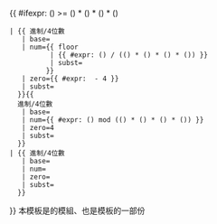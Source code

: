 <includeonly><onlyinclude>{{
{{{subst|}}}#ifexpr: ({{{num}}}) >= ({{{base}}}) * ({{{base}}}) * ({{{base}}}) * ({{{base}}})
 | {{ {{{subst|}}}進制/4位數
    | base={{{base}}}
    | num={{ {{{subst|}}}floor
           | {{ {{{subst|}}}#expr: ({{{num}}}) / (({{{base}}}) * ({{{base}}}) * ({{{base}}}) * ({{{base}}})) }}
           | subst={{{subst|}}}
          }}
    | zero={{ {{{subst|}}}#expr: {{{zero|0}}} - 4 }}
    | subst={{{subst|}}}
   }}{{
   {{{subst|}}}進制/4位數
    | base={{{base}}}
    | num={{ {{{subst|}}}#expr: ({{{num}}}) mod (({{{base}}}) * ({{{base}}}) * ({{{base}}}) * ({{{base}}})) }}
    | zero=4
    | subst={{{subst|}}}
   }}
 | {{ {{{subst|}}}進制/4位數
    | base={{{base}}}
    | num={{{num}}}
    | zero={{{zero|0}}}
    | subst={{{subst|}}}
   }}
}}</onlyinclude></includeonly><noinclude>
{{esoteric}}
本模板是{{tl|進制}}的模組、也是{{tl|進制}}模板的一部份

</noinclude>
